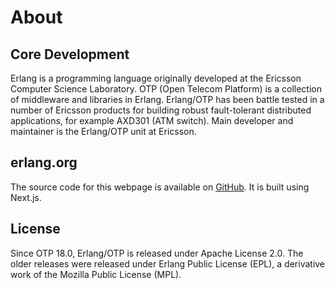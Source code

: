 # About

## Core Development

Erlang is a programming language originally developed at the Ericsson Computer Science Laboratory. OTP (Open Telecom Platform) is a collection of middleware and libraries in Erlang. Erlang/OTP has been battle tested in a number of Ericsson products for building robust fault-tolerant distributed applications, for example AXD301 (ATM switch). Main developer and maintainer is the Erlang/OTP unit at Ericsson.

## erlang.org

The source code for this webpage is available on [GitHub](https://github.com/erlang/erlang-org). It is built using Next.js.

## License

Since OTP 18.0, Erlang/OTP is released under Apache License 2.0. The older releases were released under Erlang Public License (EPL), a derivative work of the Mozilla Public License (MPL).